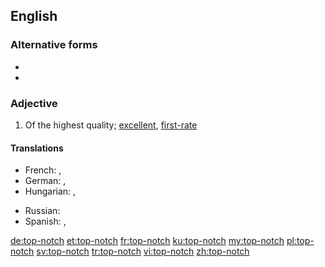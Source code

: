==English==

===Alternative forms===
* {{l|en|top notch}}
* {{l|en|topnotch}}

===Adjective===
{{en-adj|head=[[top]]-[[notch]]}}

# {{lb|en|colloquial}} Of the highest quality; [[excellent]], [[first-rate]]

====Translations====
{{trans-top|Of the highest level}}
* French: {{t|fr|de premier ordre}}, {{t+|fr|excellent}}
* German: {{t|de|erstklassig}}, {{t+|de|exzellent}}
* Hungarian: {{t|hu|első osztályú}}, {{t+|hu|príma}}
{{trans-mid}}
* Russian: {{t+|ru|первокла́ссный}}
* Spanish: {{t+|es|excelente}}, {{t|es|de primera clase}}
{{trans-bottom}}

[[de:top-notch]]
[[et:top-notch]]
[[fr:top-notch]]
[[ku:top-notch]]
[[my:top-notch]]
[[pl:top-notch]]
[[sv:top-notch]]
[[tr:top-notch]]
[[vi:top-notch]]
[[zh:top-notch]]